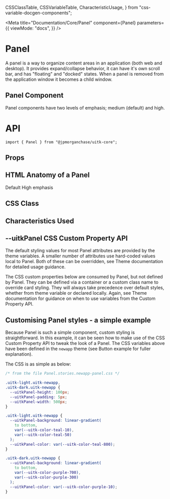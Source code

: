   CSSClassTable,
  CSSVariableTable,
  CharacteristicUsage,
} from "css-variable-docgen-components";

<Meta
  title="Documentation/Core/Panel"
  component={Panel}
  parameters={{
    viewMode: "docs",
  }}
/>

# Panel

A panel is a way to organize content areas in an application (both web and desktop). It provides expand/collapse behavior, it can have it's own scroll bar, and has "floating" and "docked" states. When a panel is removed from the application window it becomes a child window.

## Panel Component

Panel components have two levels of emphasis; medium (default) and high.

<Canvas>
  <Story id="core-panel--medium-emphasis" />
  <Story id="core-panel--high-emphasis" />
</Canvas>

# API

```
import { Panel } from "@jpmorganchase/uitk-core";
```

## Props

<Story name="Props">
  <ArgsTable of={Panel} />
</Story>

## HTML Anatomy of a Panel

<Canvas>
  <Story name="HTML Anatomy">
    <ComponentAnatomy showLegend>
      <Panel aria-label="Default Panel">Default</Panel>
    </ComponentAnatomy>
    <ComponentAnatomy showLegend>
      <Panel aria-label="Panel with high emphasis" className="uitkEmphasisHigh">
        High emphasis
      </Panel>
    </ComponentAnatomy>
  </Story>
</Canvas>

## CSS Class

<Story name="CSS Classes">
  <CSSClassTable of={Panel} />
</Story>

## Characteristics Used

<Story name="Characteristics">
  <CharacteristicUsage of={Panel} />
</Story>

## --uitkPanel CSS Custom Property API

The default styling values for most Panel attributes are provided by the theme variables. A smaller number of attributes
use hard-coded values local to Panel. Both of these can be overridden, see Theme documentation for detailed usage guidance.

The CSS custom properties below are consumed by Panel, but not defined by Panel. They can be defined via a container or
a custom class name to override card styling. They will always take precedence over default styles, whether from theme variable
or declared locally. Again, see Theme documentation for guidance on when to use variables from the Custom Property API.

<Story name="Custom Property API">
  <CSSVariableTable of={Panel} />
</Story>

## Customising Panel styles - a simple example

Because Panel is such a simple component, custom styling is straightforward. In this example, it can be seen how to make use of the CSS Custom Property API to
tweak the look of a Panel. The CSS variables above have been defined in the `newapp` theme (see Button example for fuller explanation).

<Canvas>
  <Story name="Custom Styling" decorators={[withFlexGap]}>
    <CustomStyling />
  </Story>
</Canvas>

The CSS is as simple as below:

```css
/* from the file Panel.stories.newapp-panel.css */

.uitk-light.uitk-newapp,
.uitk-dark.uitk-newapp {
  --uitkPanel-height: 100px;
  --uitkPanel-padding: 5px;
  --uitkPanel-width: 500px;
}

.uitk-light.uitk-newapp {
  --uitkPanel-background: linear-gradient(
    to bottom,
    var(--uitk-color-teal-10),
    var(--uitk-color-teal-50)
  );
  --uitkPanel-color: var(--uitk-color-teal-800);
}

.uitk-dark.uitk-newapp {
  --uitkPanel-background: linear-gradient(
    to bottom,
    var(--uitk-color-purple-700),
    var(--uitk-color-purple-300)
  );
  --uitkPanel-color: var(--uitk-color-purple-10);
}
```
